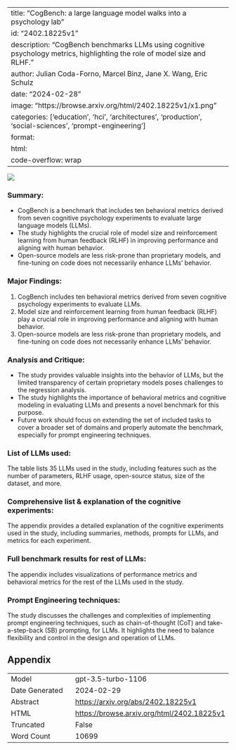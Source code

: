 
---
title: "CogBench: a large language model walks into a psychology lab"
id: "2402.18225v1"
description: "CogBench benchmarks LLMs using cognitive psychology metrics, highlighting the role of model size and RLHF."
author: Julian Coda-Forno, Marcel Binz, Jane X. Wang, Eric Schulz
date: "2024-02-28"
image: "https://browse.arxiv.org/html/2402.18225v1/x1.png"
categories: ['education', 'hci', 'architectures', 'production', 'social-sciences', 'prompt-engineering']
format:
  html:
    code-overflow: wrap
---

![](https://browse.arxiv.org/html/2402.18225v1/x1.png)

### **Summary:**
- CogBench is a benchmark that includes ten behavioral metrics derived from seven cognitive psychology experiments to evaluate large language models (LLMs).
- The study highlights the crucial role of model size and reinforcement learning from human feedback (RLHF) in improving performance and aligning with human behavior.
- Open-source models are less risk-prone than proprietary models, and fine-tuning on code does not necessarily enhance LLMs' behavior.

### **Major Findings:**
1. CogBench includes ten behavioral metrics derived from seven cognitive psychology experiments to evaluate LLMs.
2. Model size and reinforcement learning from human feedback (RLHF) play a crucial role in improving performance and aligning with human behavior.
3. Open-source models are less risk-prone than proprietary models, and fine-tuning on code does not necessarily enhance LLMs' behavior.

### **Analysis and Critique:**
- The study provides valuable insights into the behavior of LLMs, but the limited transparency of certain proprietary models poses challenges to the regression analysis.
- The study highlights the importance of behavioral metrics and cognitive modeling in evaluating LLMs and presents a novel benchmark for this purpose.
- Future work should focus on extending the set of included tasks to cover a broader set of domains and properly automate the benchmark, especially for prompt engineering techniques.

### **List of LLMs used:**
The table lists 35 LLMs used in the study, including features such as the number of parameters, RLHF usage, open-source status, size of the dataset, and more.

### **Comprehensive list & explanation of the cognitive experiments:**
The appendix provides a detailed explanation of the cognitive experiments used in the study, including summaries, methods, prompts for LLMs, and metrics for each experiment.

### **Full benchmark results for rest of LLMs:**
The appendix includes visualizations of performance metrics and behavioral metrics for the rest of the LLMs used in the study.

### **Prompt Engineering techniques:**
The study discusses the challenges and complexities of implementing prompt engineering techniques, such as chain-of-thought (CoT) and take-a-step-back (SB) prompting, for LLMs. It highlights the need to balance flexibility and control in the design and operation of LLMs.

## Appendix

|          |          |
|----------|----------|
| Model     | gpt-3.5-turbo-1106       |
| Date Generated     | 2024-02-29       |
| Abstract | [https://arxiv.org/abs/2402.18225v1](https://arxiv.org/abs/2402.18225v1)        |
| HTML     | [https://browse.arxiv.org/html/2402.18225v1](https://browse.arxiv.org/html/2402.18225v1)       |
| Truncated       | False       |
| Word Count       | 10699       |
